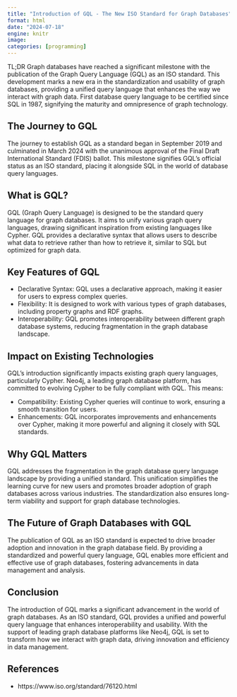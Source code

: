 ```yaml
---
title: "Introduction of GQL - The New ISO Standard for Graph Databases"
format: html
date: "2024-07-18"
engine: knitr
image: 
categories: [programming]
---
```


TL;DR Graph databases have reached a significant milestone with the publication of the Graph Query Language (GQL) as an ISO standard. 
This development marks a new era in the standardization and usability of graph databases, providing a unified query language that enhances the way we interact with graph data.
First database query language to be certified since SQL in 1987, signifying the maturity and omnipresence of graph technology.

## The Journey to GQL

The journey to establish GQL as a standard began in September 2019 and culminated in March 2024 with the unanimous approval of the Final Draft International Standard (FDIS) ballot. 
This milestone signifies GQL's official status as an ISO standard, placing it alongside SQL in the world of database query languages.

## What is GQL?

GQL (Graph Query Language) is designed to be the standard query language for graph databases. It aims to unify various graph query languages, drawing significant inspiration from existing languages like Cypher. GQL provides a declarative syntax that allows users to describe what data to retrieve rather than how to retrieve it, similar to SQL but optimized for graph data.

## Key Features of GQL

- Declarative Syntax: GQL uses a declarative approach, making it easier for users to express complex queries.
- Flexibility: It is designed to work with various types of graph databases, including property graphs and RDF graphs.
- Interoperability: GQL promotes interoperability between different graph database systems, reducing fragmentation in the graph database landscape.

## Impact on Existing Technologies

GQL's introduction significantly impacts existing graph query languages, particularly Cypher. Neo4j, a leading graph database platform, has committed to evolving Cypher to be fully compliant with GQL. This means:

- Compatibility: Existing Cypher queries will continue to work, ensuring a smooth transition for users.
- Enhancements: GQL incorporates improvements and enhancements over Cypher, making it more powerful and aligning it closely with SQL standards.

## Why GQL Matters

GQL addresses the fragmentation in the graph database query language landscape by providing a unified standard. This unification simplifies the learning curve for new users and promotes broader adoption of graph databases across various industries. The standardization also ensures long-term viability and support for graph database technologies.

## The Future of Graph Databases with GQL

The publication of GQL as an ISO standard is expected to drive broader adoption and innovation in the graph database field. By providing a standardized and powerful query language, GQL enables more efficient and effective use of graph databases, fostering advancements in data management and analysis.

## Conclusion

The introduction of GQL marks a significant advancement in the world of graph databases. As an ISO standard, GQL provides a unified and powerful query language that enhances interoperability and usability. With the support of leading graph database platforms like Neo4j, GQL is set to transform how we interact with graph data, driving innovation and efficiency in data management.

## References

- https://www.iso.org/standard/76120.html


